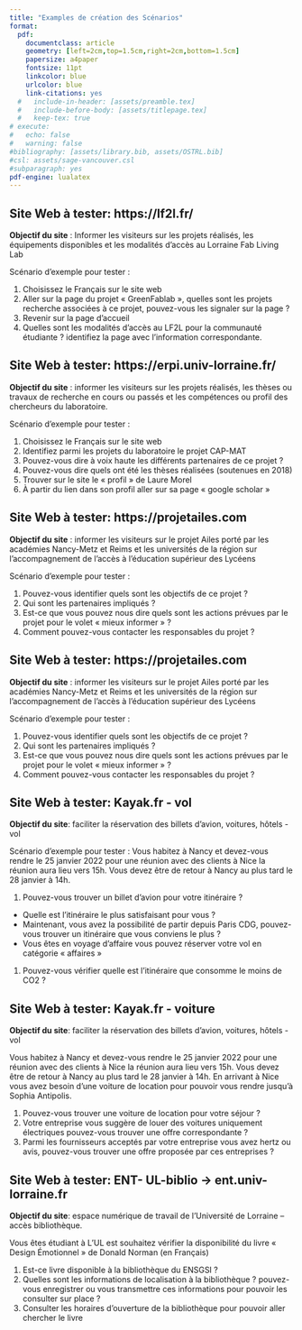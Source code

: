 ```yaml
---
title: "Examples de création des Scénarios"
format:
  pdf:
    documentclass: article
    geometry: [left=2cm,top=1.5cm,right=2cm,bottom=1.5cm]
    papersize: a4paper
    fontsize: 11pt
    linkcolor: blue
    urlcolor: blue
    link-citations: yes
  #   include-in-header: [assets/preamble.tex]
  #   include-before-body: [assets/titlepage.tex]
  #   keep-tex: true
# execute:
#   echo: false
#   warning: false    
#bibliography: [assets/library.bib, assets/OSTRL.bib]
#csl: assets/sage-vancouver.csl
#subparagraph: yes
pdf-engine: lualatex
---
```



::: {.callout-note}
## Site Web à tester: https://lf2l.fr/

**Objectif  du site** : Informer les visiteurs sur les projets réalisés, les équipements disponibles et les modalités d’accès au Lorraine Fab Living Lab


Scénario d’exemple pour tester :

1.	Choisissez le Français sur le site web
2.	Aller sur la page du projet « GreenFablab », quelles sont les projets recherche associées à ce projet, pouvez-vous les signaler sur la page ?
3.	Revenir sur la page d’accueil
4.	Quelles sont les modalités d’accès au LF2L pour la communauté étudiante ? identifiez la page avec l’information correspondante.


:::



::: {.callout-note}
## Site Web à tester: https://erpi.univ-lorraine.fr/

**Objectif  du site** : informer les visiteurs sur les projets réalisés, les thèses ou travaux de recherche en cours ou passés et les compétences ou profil des chercheurs du laboratoire.


Scénario d’exemple pour tester :

1.	Choisissez le Français sur le site web
2.	Identifiez parmi les projets du laboratoire le projet CAP-MAT
3.	Pouvez-vous dire à voix haute les différents partenaires de ce projet ?
4.	Pouvez-vous dire quels ont été les thèses réalisées (soutenues en 2018)
5. Trouver sur le site le « profil » de Laure Morel 
6. À partir du lien dans son profil aller sur sa page « google scholar »

:::





::: {.callout-note}
## Site Web à tester: https://projetailes.com

**Objectif du site** : informer les visiteurs sur le projet Ailes porté par les académies Nancy-Metz et Reims et les universités de la région sur l’accompagnement de l’accès à l’éducation supérieur des Lycéens 

Scénario d’exemple pour tester :

1.	Pouvez-vous identifier quels sont les objectifs de ce projet ?
2.	Qui sont les partenaires impliqués ?
3.	Est-ce que vous pouvez nous dire quels sont les actions prévues par le projet pour le volet « mieux informer » ?
4.	Comment pouvez-vous contacter les responsables du projet ?

:::



::: {.callout-note}
## Site Web à tester: https://projetailes.com

**Objectif du site** : informer les visiteurs sur le projet Ailes porté par les académies Nancy-Metz et Reims et les universités de la région sur l’accompagnement de l’accès à l’éducation supérieur des Lycéens 

Scénario d’exemple pour tester :

1.	Pouvez-vous identifier quels sont les objectifs de ce projet ?
2.	Qui sont les partenaires impliqués ?
3.	Est-ce que vous pouvez nous dire quels sont les actions prévues par le projet pour le volet « mieux informer » ?
4.	Comment pouvez-vous contacter les responsables du projet ?

:::






::: {.callout-note}
## Site Web à tester: Kayak.fr - vol

**Objectif du site**: faciliter la réservation des billets d’avion, voitures, hôtels - vol 

Scénario d’exemple pour tester :
Vous habitez à Nancy et devez-vous rendre le 25 janvier 2022 pour une réunion avec des clients à Nice la réunion aura lieu vers 15h. Vous devez être de retour à Nancy au plus tard le 28 janvier à 14h.

1.	Pouvez-vous trouver un billet d’avion pour votre itinéraire ?
   - Quelle est l’itinéraire le plus satisfaisant pour vous ? 
   - Maintenant, vous avez la possibilité de partir depuis Paris CDG, pouvez-vous trouver un itinéraire que vous conviens le plus ?
   - Vous êtes en voyage d’affaire vous pouvez réserver votre vol en catégorie « affaires » 
1.	Pouvez-vous vérifier quelle est l’itinéraire que consomme le moins de CO2 ?

:::



::: {.callout-note}
## Site Web à tester: Kayak.fr - voiture

**Objectif du site**: faciliter la réservation des billets d’avion, voitures, hôtels - vol 


Vous habitez à Nancy et devez-vous rendre le 25 janvier 2022 pour une réunion avec des clients à Nice la réunion aura lieu vers 15h. Vous devez être de retour à Nancy au plus tard le 28 janvier à 14h. En arrivant à Nice vous avez besoin d’une voiture de location pour pouvoir vous rendre jusqu’à Sophia Antipolis.

1.	Pouvez-vous trouver une voiture de location pour votre séjour ?
1.	Votre entreprise vous suggère de louer des voitures uniquement électriques pouvez-vous trouver une offre correspondante ?
1.	Parmi les fournisseurs acceptés par votre entreprise vous avez hertz ou avis, pouvez-vous trouver une offre proposée par ces entreprises ?

:::


::: {.callout-note}

## Site Web à tester: ENT- UL-biblio -> ent.univ-lorraine.fr 

**Objectif du site**: espace numérique de travail de l’Université de Lorraine – accès bibliothèque. 

Vous êtes étudiant à L’UL est souhaitez vérifier la disponibilité du livre « Design Émotionnel » de Donald Norman (en Français)

1.	Est-ce livre disponible à la bibliothèque du ENSGSI ?
2.	Quelles sont les informations de localisation à la bibliothèque ? pouvez-vous enregistrer ou vous transmettre ces informations pour pouvoir les consulter sur place ?
3.	Consulter les horaires d’ouverture de la bibliothèque pour pouvoir aller chercher le livre

:::


